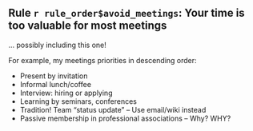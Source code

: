 ## Rule `r rule_order$avoid_meetings`: Your time is too valuable for most meetings

... possibly including this one!

For example, my meetings priorities in descending order:

- Present by invitation
- Informal lunch/coffee
- Interview: hiring or applying
- Learning by seminars, conferences
- Tradition! Team "status update" -- Use email/wiki instead
- Passive membership in professional associations -- Why? WHY?
